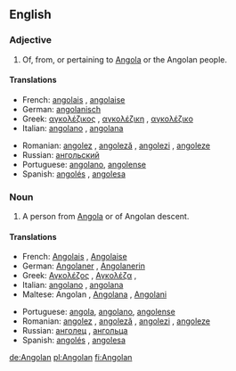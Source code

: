==English==

===Adjective===
{{en-adj|-}}

# Of, from, or pertaining to [[Angola]] or the Angolan people.

====Translations====
{{top}}
*French: [[angolais]] {{m}}, [[angolaise]] {{f}}
*German: [[angolanisch]]
*Greek: [[αγκολέζικος]] {{m}}, [[αγκολέζικη]] {{f}},  [[αγκολέζικο]] {{n}}
*Italian: [[angolano]] {{m}}, [[angolana]] {{f}}
{{mid}}
*Romanian: [[angolez]] {{m}}, [[angoleză]] {{f}}, [[angolezi]] {{m}} {{p}}, [[angoleze]] {{f}} {{p}}
*Russian: [[ангольский]]
*Portuguese: [[angolano]], [[angolense]]
*Spanish: [[angolés]] {{m}}, [[angolesa]] {{f}}
{{bottom}}

===Noun===
{{en-noun}}

# A person from [[Angola]] or of Angolan descent.

====Translations====
{{top}}
*French: [[Angolais]] {{m}}, [[Angolaise]] {{f}}
*German: [[Angolaner]] {{m}}, [[Angolanerin]] {{f}}
*Greek: [[Αγκολέζος]] {{m}}, [[Αγκολέζα]] {{f}},
*Italian: [[angolano]] {{m}}, [[angolana]] {{f}}
*Maltese: Angolan {{m}}, [[Angolana]] {{f}}, [[Angolani]] {{pl}}
{{mid}}
*Portuguese: [[angola]], [[angolano]], [[angolense]]
*Romanian: [[angolez]] {{m}}, [[angoleză]] {{f}}, [[angolezi]] {{m}} {{p}}, [[angoleze]] {{f}} {{p}}
*Russian: [[анголец]] {{m}}, [[ангольца]] {{f}}
*Spanish: [[angolés]] {{m}}, [[angolesa]] {{f}}
{{bottom}}

[[de:Angolan]]
[[pl:Angolan]]
[[fi:Angolan]]